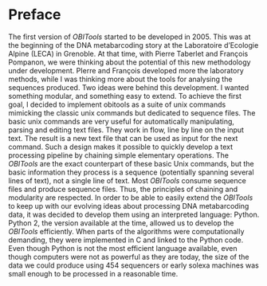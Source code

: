 # Preface {.unnumbered}

The first version of *OBITools* started to be developed in 2005. This was at the beginning of the DNA metabarcoding story at the Laboratoire d'Ecologie Alpine (LECA) in Grenoble. At that time, with Pierre Taberlet and François Pompanon, we were thinking about the potential of this new methodology under development. PIerre and François developed more the laboratory methods, while I was thinking more about the tools for analysing the sequences produced. Two ideas were behind this development. I wanted something modular, and something easy to extend. To achieve the first goal, I decided to implement obitools as a suite of unix commands mimicking the classic unix commands but dedicated to sequence files. The basic unix commands are very useful for automatically manipulating, parsing and editing text files. They work in flow, line by line on the input text. The result is a new text file that can be used as input for the next command. Such a design makes it possible to quickly develop a text processing pipeline by chaining simple elementary operations. The *OBITools* are the exact counterpart of these basic Unix commands, but the basic information they process is a sequence (potentially spanning several lines of text), not a single line of text. Most *OBITools* consume sequence files and produce sequence files. Thus, the principles of chaining and modularity are respected. In order to be able to easily extend the *OBITools* to keep up with our evolving ideas about processing DNA metabarcoding data, it was decided to develop them using an interpreted language: Python. Python 2, the version available at the time, allowed us to develop the *OBITools* efficiently. When parts of the algorithms were computationally demanding, they were implemented in C and linked to the Python code. Even though Python is not the most efficient language available, even though computers were not as powerful as they are today, the size of the data we could produce using 454 sequencers or early solexa machines was small enough to be processed in a reasonable time.


